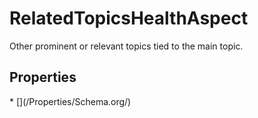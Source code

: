   
# RelatedTopicsHealthAspect

Other prominent or relevant topics tied to the main topic.

## Properties

<Grid>
* [](/Properties/Schema.org/)
</Grid>

